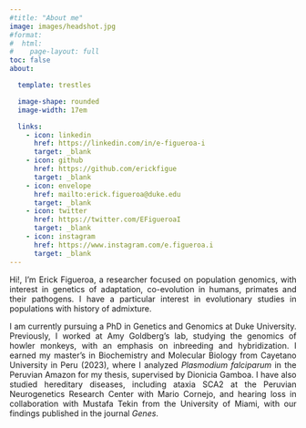 ```yaml
---
#title: "About me"
image: images/headshot.jpg
#format:
#  html:
#    page-layout: full
toc: false
about: 

  template: trestles

  image-shape: rounded
  image-width: 17em

  links:
    - icon: linkedin
      href: https://linkedin.com/in/e-figueroa-i
      target: _blank
    - icon: github
      href: https://github.com/erickfigue
      target: _blank
    - icon: envelope
      href: mailto:erick.figueroa@duke.edu
      target: _blank
    - icon: twitter
      href: https://twitter.com/EFigueroaI
      target: _blank
    - icon: instagram
      href: https://www.instagram.com/e.figueroa.i
      target: _blank
---
```


<div style="text-align: justify;">
Hi!, I'm Erick Figueroa, a researcher focused on population genomics, with interest in genetics of adaptation, co-evolution in humans, primates and their pathogens. I have a particular interest in evolutionary studies in populations with history of admixture.

I am currently pursuing a PhD in Genetics and Genomics at Duke University. Previously, I worked at Amy Goldberg's lab, studying the genomics of howler monkeys, with an emphasis on inbreeding and hybridization. I earned my master’s in Biochemistry and Molecular Biology from Cayetano University in Peru (2023), where I analyzed *Plasmodium falciparum* in the Peruvian Amazon for my thesis, supervised by Dionicia Gamboa. I have also studied hereditary diseases, including ataxia SCA2 at the Peruvian Neurogenetics Research Center with Mario Cornejo, and hearing loss in collaboration with Mustafa Tekin from the University of Miami, with our findings published in the journal *Genes*.
</div>